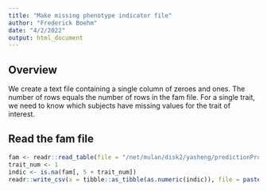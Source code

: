 ```yaml
---
title: "Make missing phenotype indicator file"
author: "Frederick Boehm"
date: "4/2/2022"
output: html_document
---
```


## Overview

We create a text file containing a single column of zeroes and ones. The number of rows equals 
the number of rows in the fam file. For a single trait, we need to know which subjects have 
missing values for the trait of interest.


## Read the fam file

```r
fam <- readr::read_table(file = "/net/mulan/disk2/yasheng/predictionProject/plink_file/ukb/chr22.fam", col_names = FALSE)
trait_num <- 1
indic <- is.na(fam[, 5 + trait_num])
readr::write_csv(x = tibble::as_tibble(as.numeric(indic)), file = paste0("trait_", trait_num, "_missingness_indicator.txt"), col_names = FALSE)

```


